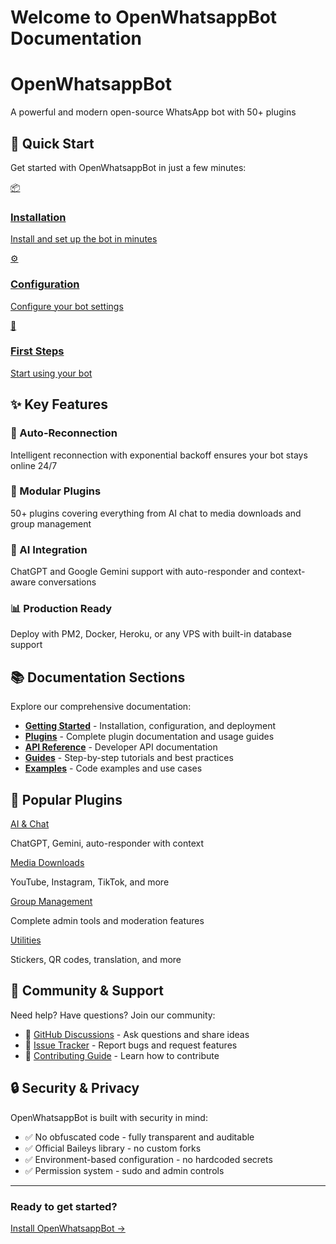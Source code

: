 # Welcome to OpenWhatsappBot Documentation

<div className="mt-8 mb-12">
  <div className="text-center">
    <h1 className="text-5xl font-bold mb-4 bg-gradient-to-r from-green-600 to-green-400 bg-clip-text text-transparent">
      OpenWhatsappBot
    </h1>
    <p className="text-xl text-gray-600 dark:text-gray-400 mb-8">
      A powerful and modern open-source WhatsApp bot with 50+ plugins
    </p>
  </div>
</div>

## 🚀 Quick Start

Get started with OpenWhatsappBot in just a few minutes:

<div className="grid grid-cols-1 md:grid-cols-3 gap-4 mt-6">
  <a href="/getting-started/installation" className="block p-6 border border-gray-200 dark:border-gray-800 rounded-lg hover:border-green-500 transition-colors">
    <div className="text-2xl mb-2">📦</div>
    <h3 className="font-bold mb-2">Installation</h3>
    <p className="text-sm text-gray-600 dark:text-gray-400">Install and set up the bot in minutes</p>
  </a>
  
  <a href="/getting-started/configuration" className="block p-6 border border-gray-200 dark:border-gray-800 rounded-lg hover:border-green-500 transition-colors">
    <div className="text-2xl mb-2">⚙️</div>
    <h3 className="font-bold mb-2">Configuration</h3>
    <p className="text-sm text-gray-600 dark:text-gray-400">Configure your bot settings</p>
  </a>
  
  <a href="/getting-started/first-steps" className="block p-6 border border-gray-200 dark:border-gray-800 rounded-lg hover:border-green-500 transition-colors">
    <div className="text-2xl mb-2">🎯</div>
    <h3 className="font-bold mb-2">First Steps</h3>
    <p className="text-sm text-gray-600 dark:text-gray-400">Start using your bot</p>
  </a>
</div>

## ✨ Key Features

<div className="mt-6 grid grid-cols-1 md:grid-cols-2 gap-6">
  <div className="border border-gray-200 dark:border-gray-800 rounded-lg p-6">
    <h3 className="font-bold text-lg mb-3 flex items-center gap-2">
      <span className="text-2xl">🔄</span>
      Auto-Reconnection
    </h3>
    <p className="text-gray-600 dark:text-gray-400">
      Intelligent reconnection with exponential backoff ensures your bot stays online 24/7
    </p>
  </div>

  <div className="border border-gray-200 dark:border-gray-800 rounded-lg p-6">
    <h3 className="font-bold text-lg mb-3 flex items-center gap-2">
      <span className="text-2xl">🧩</span>
      Modular Plugins
    </h3>
    <p className="text-gray-600 dark:text-gray-400">
      50+ plugins covering everything from AI chat to media downloads and group management
    </p>
  </div>

  <div className="border border-gray-200 dark:border-gray-800 rounded-lg p-6">
    <h3 className="font-bold text-lg mb-3 flex items-center gap-2">
      <span className="text-2xl">🤖</span>
      AI Integration
    </h3>
    <p className="text-gray-600 dark:text-gray-400">
      ChatGPT and Google Gemini support with auto-responder and context-aware conversations
    </p>
  </div>

  <div className="border border-gray-200 dark:border-gray-800 rounded-lg p-6">
    <h3 className="font-bold text-lg mb-3 flex items-center gap-2">
      <span className="text-2xl">📊</span>
      Production Ready
    </h3>
    <p className="text-gray-600 dark:text-gray-400">
      Deploy with PM2, Docker, Heroku, or any VPS with built-in database support
    </p>
  </div>
</div>

## 📚 Documentation Sections

Explore our comprehensive documentation:

- **[Getting Started](/getting-started)** - Installation, configuration, and deployment
- **[Plugins](/plugins)** - Complete plugin documentation and usage guides
- **[API Reference](/api-reference)** - Developer API documentation
- **[Guides](/guides)** - Step-by-step tutorials and best practices
- **[Examples](/examples)** - Code examples and use cases

## 🌟 Popular Plugins

<div className="mt-6 space-y-4">
  <div className="border-l-4 border-green-500 pl-4 py-2">
    <a href="/plugins/ai" className="font-bold hover:text-green-600">AI & Chat</a>
    <p className="text-sm text-gray-600 dark:text-gray-400">ChatGPT, Gemini, auto-responder with context</p>
  </div>
  
  <div className="border-l-4 border-green-500 pl-4 py-2">
    <a href="/plugins/media" className="font-bold hover:text-green-600">Media Downloads</a>
    <p className="text-sm text-gray-600 dark:text-gray-400">YouTube, Instagram, TikTok, and more</p>
  </div>
  
  <div className="border-l-4 border-green-500 pl-4 py-2">
    <a href="/plugins/group-management" className="font-bold hover:text-green-600">Group Management</a>
    <p className="text-sm text-gray-600 dark:text-gray-400">Complete admin tools and moderation features</p>
  </div>
  
  <div className="border-l-4 border-green-500 pl-4 py-2">
    <a href="/plugins/utilities" className="font-bold hover:text-green-600">Utilities</a>
    <p className="text-sm text-gray-600 dark:text-gray-400">Stickers, QR codes, translation, and more</p>
  </div>
</div>

## 🤝 Community & Support

Need help? Have questions? Join our community:

- 💬 [GitHub Discussions](https://github.com/Starland9/OpenWhatsappBot/discussions) - Ask questions and share ideas
- 🐛 [Issue Tracker](https://github.com/Starland9/OpenWhatsappBot/issues) - Report bugs and request features
- 📖 [Contributing Guide](/guides/contributing) - Learn how to contribute

## 🔒 Security & Privacy

OpenWhatsappBot is built with security in mind:

- ✅ No obfuscated code - fully transparent and auditable
- ✅ Official Baileys library - no custom forks
- ✅ Environment-based configuration - no hardcoded secrets
- ✅ Permission system - sudo and admin controls

---

<div className="text-center mt-12 p-8 bg-gradient-to-r from-green-50 to-green-100 dark:from-green-950 dark:to-green-900 rounded-lg">
  <h3 className="text-2xl font-bold mb-4">Ready to get started?</h3>
  <a href="/getting-started/installation" className="inline-block px-6 py-3 bg-green-600 text-white rounded-lg font-semibold hover:bg-green-700 transition-colors">
    Install OpenWhatsappBot →
  </a>
</div>
